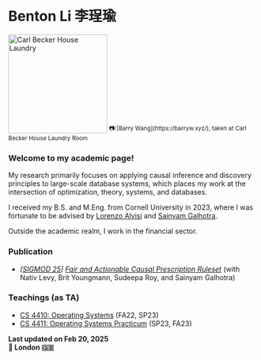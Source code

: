# Benton Li 李珵瑜

<img src="static/mugshot.jpg" alt="Carl Becker House Laundry" width="200px" />
<sup>
    📷:[Barry Wang](https://barryw.xyz/), taken at Carl Becker House Laundry
    Room
</sup>

### Welcome to my academic page!

My research primarily focuses on applying causal inference and discovery principles to large-scale database systems, which places my work at the intersection of optimization, theory, systems, and databases.

I received my B.S. and M.Eng. from Cornell University in 2023, where I was fortunate to be advised by [Lorenzo Alvisi](https://www.cs.cornell.edu/lorenzo/) and [Sainyam Galhotra](https://sainyamgalhotra.com/).

Outside the academic realm, I work in the financial sector.

### Publication

- _\[[SIGMOD 25](https://2025.sigmod.org/)\] [Fair and Actionable Causal Prescription Ruleset](https://dl.acm.org/doi/10.1145/3725293)_
  (with Nativ Levy, Brit Youngmann, Sudeepa Roy, and Sainyam Galhotra)

### Teachings (as TA)

- [CS 4410: Operating Systems](https://www.cs.cornell.edu/courses/cs4410/2022fa/) (FA22, SP23)
- [CS 4411: Operating Systems Practicum](https://www.cs.cornell.edu/courses/cs4411/2023fa/) (SP23, FA23)

**Last updated on Feb 20, 2025**  
**📍 London 🇬🇧**
